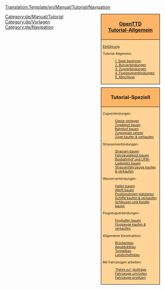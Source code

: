 <noinclude>[[Translation:Template/en/Manual/Tutorial/Navigation]]</noinclude><noinclude></noinclude>
<!--
NOTE:
Aqueducts should go under 'bridges' (with a link from building locks and canals), as aqueducts are in fact bridges but then for ships.

Possible future tutorials not already in list:
- Multistations
--><div style="float:right; padding-left:12px; background:none;">
<div style="width:180px; border:1px solid #000000; background:#ffb466; padding:5px; -moz-border-radius-topleft:5px; -moz-border-radius-topright:5px; font-size: 12pt;">
<center><strong><font size="3">[[de/Manual/Main Page|OpenTTD]]<br>[[de/Manual/Tutorial/Tutorial|Tutorial-Allgemein]]</font></strong></center>
</div>
<div style="width:180px;  border:1px solid black; border-top-width: 0px; background:#ffd496; padding:5px; font-size: 8pt;">
[[de/Manual/Tutorial/Main Page|Einführung]]

Tutorial-Allgemein:
:[[de/Manual/Tutorial/Tutorial| 1. Spiel beginnen]]
:[[de/Manual/Tutorial/Busverbindungen|2. Busverbindungen]]
:[[de/Manual/Tutorial/Zugverbindungen|3. Zugverbindungen]]
:[[de/Manual/Tutorial/Flugzeugverbindungen|4. Flugzeugverbindungen]]
:[[de/Manual/Tutorial/Abschluss|5. Abschluss]]

</div>

<div style="width:180px; border:1px solid #000000; background:#ffb466; padding:5px; font-size: 12pt; margin-top: 10px;">
<center><strong><font size="3">Tutorial-Speziell</font></strong></center>
</div>
<div style="width:180px;  border:1px solid black; border-top-width: 0px; background:#ffd496; padding:5px; -moz-border-radius-bottomleft:5px; -moz-border-radius-bottomright:8px; font-size: 8pt;">
<span style="font-weight:bold;">

Zugverbindungen:
:[[de/Manual/Gleise verlegen|Gleise verlegen]]
:[[de/Manual/Zugdepot bauen|Zugdepot bauen]]
:[[de/Manual/Bahnhof bauen|Bahnhof bauen]]
:[[de/Manual/Gleissignale setzen|Zugsignale setzen]]
:[[de/Manual/Züge kaufen und verkaufen|Züge kaufen &amp; verkaufen]]

Strassenverbindungen:
:[[de/Strassen bauen|Strassen bauen]]
:[[de/Fahrzeugdepot bauen|Fahrzeugdepot bauen]]
:[[de/Busbahnhof und LKW-Ladeplatz bauen|Busbahnhof und LKW-Ladeplatz bauen]]
:[[de/Strassenfahrzeuge kaufen und verkaufen|Strassenfahrzeuge kaufen &amp; verkaufen]]

Wasserverbindungen:
:[[de/Manual/Hafen bauen|Hafen bauen]]
:[[de/Manual/Werft bauen|Werft bauen]]
:[[de/Manual/Positionsbojen platzieren|Positionsbojen platzieren]]
:[[de/Manual/Schiffe kaufen und verkaufen|Schiffe kaufen &amp; verkaufen]]
:[[de/Manual/Schleusen und Kanäle bauen|Schleusen und Kanäle bauen]]

Flugzeugverbindungen:
:[[de/Flughafen bauen|Flughafen bauen]]
:[[de/Manual/Flugzeuge kaufen und verkaufen|Flugzeuge kaufen &amp; verkaufen]]

Allgemeine Konstruktion:
:[[de/Manual/Brückenbau|Brückenbau]]
:[[de/Archive/Unmapped/Aquäduktbau|Aquäduktbau]]
:[[de/Manual/Tunnelbau|Tunnelbau]]
:[[de/Manual/Landschaftsbau|Landschaftsbau]]

Mit Fahrzeugen arbeiten:
:[[de/Fahre zu-Aufträge|"Fahre zu"-Aufträge]]
:[[de/Manual/Umrüsten|Fahrzeuge umrüsten]]
:[[de/Manual/Fahrzeuge ersetzen|Fahrzeuge ersetzen]]

</span>
</div>
</div><includeonly>[[Category:de/Manual/Tutorial]]</includeonly><noinclude>

[[Category:de/Vorlagen]][[Category:de/Navigation]]
</noinclude>